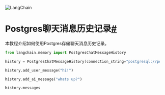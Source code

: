 

<Head>
  <script>
    {
      `(function() {
         var _hmt = _hmt || [];
(function() {
  var hm = document.createElement("script");
  hm.src = "https://hm.baidu.com/hm.js?e60fb290e204e04c5cb6f79b0ac1e697";
  var s = document.getElementsByTagName("script")[0]; 
  s.parentNode.insertBefore(hm, s);
})();
       })();`
    }
  </script>
</Head>

![LangChain](https://pica.zhimg.com/50/v2-56e8bbb52aa271012541c1fe1ceb11a2_r.gif)





Postgres聊天消息历史记录[#](#postgres-chat-message-history "此标题的永久链接")
==============================================================

本教程介绍如何使用Postgres存储聊天消息历史记录。

```python
from langchain.memory import PostgresChatMessageHistory

history = PostgresChatMessageHistory(connection_string="postgresql://postgres:mypassword@localhost/chat_history", session_id="foo")

history.add_user_message("hi!")

history.add_ai_message("whats up?")

```

```python
history.messages

```

